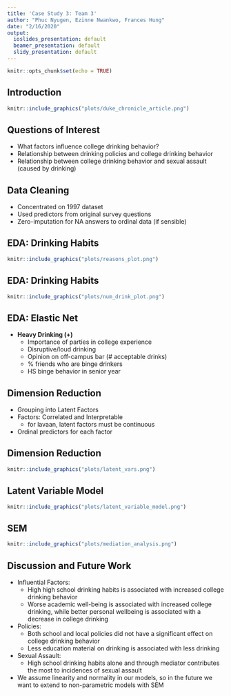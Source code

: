 ```yaml
---
title: 'Case Study 3: Team 3'
author: "Phuc Nyugen, Ezinne Nwankwo, Frances Hung"
date: "2/16/2020"
output:
  ioslides_presentation: default
  beamer_presentation: default
  slidy_presentation: default
---
```


```r
knitr::opts_chunk$set(echo = TRUE)
```

## Introduction 

```r
knitr::include_graphics("plots/duke_chronicle_article.png")
```

## Questions of Interest

- What factors influence college drinking behavior? 
- Relationship between drinking policies and college drinking behavior
- Relationship between college drinking behavior and sexual assault (caused by drinking)


## Data Cleaning

- Concentrated on 1997 dataset
- Used predictors from original survey questions 
- Zero-imputation for NA answers to ordinal data (if sensible)

## EDA: Drinking Habits


```r
knitr::include_graphics("plots/reasons_plot.png")
```

## EDA: Drinking Habits

```r
knitr::include_graphics("plots/num_drink_plot.png")
```


## EDA: Elastic Net 

- $\textbf{Heavy Drinking (+)}$
    - Importance of parties in college experience
    - Disruptive/loud drinking
    - Opinion on off-campus bar (# acceptable drinks)
    - \% friends who are binge drinkers
    - HS binge behavior in senior year

## Dimension Reduction

- Grouping into Latent Factors
- Factors: Correlated and Interpretable
    - for lavaan, latent factors must be continuous
- Ordinal predictors for each factor

## Dimension Reduction
```r
knitr::include_graphics("plots/latent_vars.png")
```


## Latent Variable Model

```r
knitr::include_graphics("plots/latent_variable_model.png")
```

## SEM 

```r
knitr::include_graphics("plots/mediation_analysis.png")
```


## Discussion and Future Work 

- Influential Factors: 
  * High high school drinking habits is associated with increased college drinking behavior
  * Worse academic well-being is associated with increased college drinking, while better personal wellbeing is associated with a decrease in college drinking
- Policies: 
  * Both school and local policies did not have a significant effect on college drinking behavior
  * Less education material on drinking is associated with less drinking 
- Sexual Assault: 
  * High school drinking habits alone and through mediator contributes the most to incidences of sexual assault
- We assume linearity and normality in our models, so in the future we want to extend to non-parametric models with SEM 
